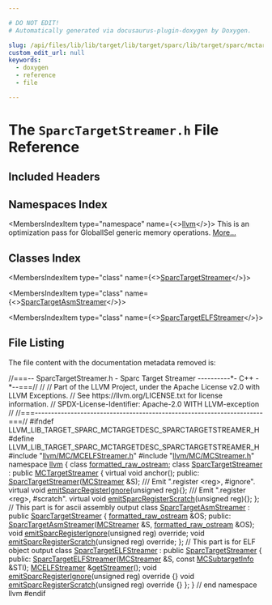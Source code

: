 ```yaml
---

# DO NOT EDIT!
# Automatically generated via docusaurus-plugin-doxygen by Doxygen.

slug: /api/files/lib/lib/target/lib/target/sparc/lib/target/sparc/mctargetdesc/sparctargetstreamer-h
custom_edit_url: null
keywords:
  - doxygen
  - reference
  - file

---
```





# The `SparcTargetStreamer.h` File Reference

<DoxygenPage pluginConfig={pluginConfig}>



## Included Headers

<IncludesList>
<IncludesListItem
  filePath="llvm/MC/MCELFStreamer.h"
  permalink="/docs/api/files/include/include/llvm/include/llvm/mc/mcelfstreamer-h"
  isLocal="true" />
<IncludesListItem
  filePath="llvm/MC/MCStreamer.h"
  permalink="/docs/api/files/include/include/llvm/include/llvm/mc/mcstreamer-h"
  isLocal="true" />
</IncludesList>

## Namespaces Index

<MembersIndex>

<MembersIndexItem
  type="namespace"
  name={<><a href="/docs/api/namespaces/llvm">llvm</a></>}>
This is an optimization pass for GlobalISel generic memory operations. <a href="/docs/api/namespaces/llvm/#details">More...</a>
</MembersIndexItem>

</MembersIndex>

## Classes Index

<MembersIndex>

<MembersIndexItem
  type="class"
  name={<><a href="/docs/api/classes/llvm/sparctargetstreamer">SparcTargetStreamer</a></>}>
</MembersIndexItem>

<MembersIndexItem
  type="class"
  name={<><a href="/docs/api/classes/llvm/sparctargetasmstreamer">SparcTargetAsmStreamer</a></>}>
</MembersIndexItem>

<MembersIndexItem
  type="class"
  name={<><a href="/docs/api/classes/llvm/sparctargetelfstreamer">SparcTargetELFStreamer</a></>}>
</MembersIndexItem>

</MembersIndex>


## File Listing

The file content with the documentation metadata removed is:

<ProgramListing>

<Link id="l00001" /><CodeLine lineNumber="1"><span class="doxyHighlightComment">//===-- SparcTargetStreamer.h - Sparc Target Streamer ----------&#42;- C++ -&#42;--===//</span></CodeLine>
<Link id="l00002" /><CodeLine lineNumber="2"><span class="doxyHighlightComment">//</span></CodeLine>
<Link id="l00003" /><CodeLine lineNumber="3"><span class="doxyHighlightComment">// Part of the LLVM Project, under the Apache License v2.0 with LLVM Exceptions.</span></CodeLine>
<Link id="l00004" /><CodeLine lineNumber="4"><span class="doxyHighlightComment">// See https://llvm.org/LICENSE.txt for license information.</span></CodeLine>
<Link id="l00005" /><CodeLine lineNumber="5"><span class="doxyHighlightComment">// SPDX-License-Identifier: Apache-2.0 WITH LLVM-exception</span></CodeLine>
<Link id="l00006" /><CodeLine lineNumber="6"><span class="doxyHighlightComment">//</span></CodeLine>
<Link id="l00007" /><CodeLine lineNumber="7"><span class="doxyHighlightComment">//===----------------------------------------------------------------------===//</span></CodeLine>
<Link id="l00008" /><CodeLine lineNumber="8"></CodeLine>
<Link id="l00009" /><CodeLine lineNumber="9"><span class="doxyHighlightPreprocessor">#ifndef LLVM&#95;LIB&#95;TARGET&#95;SPARC&#95;MCTARGETDESC&#95;SPARCTARGETSTREAMER&#95;H</span></CodeLine>
<Link id="l00010" /><CodeLine lineNumber="10"><span class="doxyHighlightPreprocessor">#define LLVM&#95;LIB&#95;TARGET&#95;SPARC&#95;MCTARGETDESC&#95;SPARCTARGETSTREAMER&#95;H</span></CodeLine>
<Link id="l00011" /><CodeLine lineNumber="11"></CodeLine>
<Link id="l00012" /><CodeLine lineNumber="12"><span class="doxyHighlightPreprocessor">#include &quot;<a href="/docs/api/files/include/include/llvm/include/llvm/mc/mcelfstreamer-h">llvm/MC/MCELFStreamer.h</a>&quot;</span></CodeLine>
<Link id="l00013" /><CodeLine lineNumber="13"><span class="doxyHighlightPreprocessor">#include &quot;<a href="/docs/api/files/include/include/llvm/include/llvm/mc/mcstreamer-h">llvm/MC/MCStreamer.h</a>&quot;</span></CodeLine>
<Link id="l00014" /><CodeLine lineNumber="14"></CodeLine>
<Link id="l00015" /><CodeLine lineNumber="15"><span class="doxyHighlightKeyword">namespace </span><span class="doxyHighlight"><a href="/docs/api/namespaces/llvm">llvm</a> &#123;</span></CodeLine>
<Link id="l00016" /><CodeLine lineNumber="16"></CodeLine>
<Link id="l00017" /><CodeLine lineNumber="17"><span class="doxyHighlightKeyword">class </span><span class="doxyHighlight"><a href="/docs/api/classes/llvm/formatted-raw-ostream">formatted&#95;raw&#95;ostream</a>;</span></CodeLine>
<Link id="l00018" /><CodeLine lineNumber="18"></CodeLine>
<Link id="l00019" /><CodeLine lineNumber="19" lineLink="/docs/api/classes/llvm/sparctargetstreamer"><span class="doxyHighlightKeyword">class </span><span class="doxyHighlight"><a href="/docs/api/classes/llvm/sparctargetstreamer/#a664a57a906747c2fdc8d8d05e2292156">SparcTargetStreamer</a> : </span><span class="doxyHighlightKeyword">public</span><span class="doxyHighlight"> <a href="/docs/api/classes/llvm/mctargetstreamer/#acfff4f9a518231ee043200a694fcbafa">MCTargetStreamer</a> &#123;</span></CodeLine>
<Link id="l00020" /><CodeLine lineNumber="20"><span class="doxyHighlight">  </span><span class="doxyHighlightKeyword">virtual</span><span class="doxyHighlight"> </span><span class="doxyHighlightKeywordType">void</span><span class="doxyHighlight"> anchor();</span></CodeLine>
<Link id="l00021" /><CodeLine lineNumber="21"></CodeLine>
<Link id="l00022" /><CodeLine lineNumber="22"><span class="doxyHighlightKeyword">public</span><span class="doxyHighlight">:</span></CodeLine>
<Link id="l00023" /><CodeLine lineNumber="23"><span class="doxyHighlight">  <a href="/docs/api/classes/llvm/sparctargetstreamer/#a664a57a906747c2fdc8d8d05e2292156">SparcTargetStreamer</a>(<a href="/docs/api/classes/llvm/mcstreamer">MCStreamer</a> &amp;S);</span></CodeLine>
<Link id="l00024" /><CodeLine lineNumber="24"><span class="doxyHighlightComment">  /// Emit &quot;.register &lt;reg&gt;, #ignore&quot;.</span></CodeLine>
<Link id="l00025" /><CodeLine lineNumber="25" lineLink="/docs/api/classes/llvm/sparctargetstreamer/#a53b0d951c9bb0dc48f47c658ff88b75b"><span class="doxyHighlight">  </span><span class="doxyHighlightKeyword">virtual</span><span class="doxyHighlight"> </span><span class="doxyHighlightKeywordType">void</span><span class="doxyHighlight"> <a href="/docs/api/classes/llvm/sparctargetstreamer/#a53b0d951c9bb0dc48f47c658ff88b75b">emitSparcRegisterIgnore</a>(</span><span class="doxyHighlightKeywordType">unsigned</span><span class="doxyHighlight"> reg)&#123;&#125;;</span></CodeLine>
<Link id="l00026" /><CodeLine lineNumber="26"><span class="doxyHighlightComment">  /// Emit &quot;.register &lt;reg&gt;, #scratch&quot;.</span></CodeLine>
<Link id="l00027" /><CodeLine lineNumber="27" lineLink="/docs/api/classes/llvm/sparctargetstreamer/#a6d2ce7a7db0ce6a508da9558c7b3f994"><span class="doxyHighlight">  </span><span class="doxyHighlightKeyword">virtual</span><span class="doxyHighlight"> </span><span class="doxyHighlightKeywordType">void</span><span class="doxyHighlight"> <a href="/docs/api/classes/llvm/sparctargetstreamer/#a6d2ce7a7db0ce6a508da9558c7b3f994">emitSparcRegisterScratch</a>(</span><span class="doxyHighlightKeywordType">unsigned</span><span class="doxyHighlight"> reg)&#123;&#125;;</span></CodeLine>
<Link id="l00028" /><CodeLine lineNumber="28"><span class="doxyHighlight">&#125;;</span></CodeLine>
<Link id="l00029" /><CodeLine lineNumber="29"></CodeLine>
<Link id="l00030" /><CodeLine lineNumber="30"><span class="doxyHighlightComment">// This part is for ascii assembly output</span></CodeLine>
<Link id="l00031" /><CodeLine lineNumber="31" lineLink="/docs/api/classes/llvm/sparctargetasmstreamer"><span class="doxyHighlightKeyword">class </span><span class="doxyHighlight"><a href="/docs/api/classes/llvm/sparctargetasmstreamer/#a82439aca915d9800083de8e69d365f47">SparcTargetAsmStreamer</a> : </span><span class="doxyHighlightKeyword">public</span><span class="doxyHighlight"> <a href="/docs/api/classes/llvm/sparctargetstreamer/#a664a57a906747c2fdc8d8d05e2292156">SparcTargetStreamer</a> &#123;</span></CodeLine>
<Link id="l00032" /><CodeLine lineNumber="32"><span class="doxyHighlight">  <a href="/docs/api/classes/llvm/formatted-raw-ostream">formatted&#95;raw&#95;ostream</a> &amp;OS;</span></CodeLine>
<Link id="l00033" /><CodeLine lineNumber="33"></CodeLine>
<Link id="l00034" /><CodeLine lineNumber="34"><span class="doxyHighlightKeyword">public</span><span class="doxyHighlight">:</span></CodeLine>
<Link id="l00035" /><CodeLine lineNumber="35"><span class="doxyHighlight">  <a href="/docs/api/classes/llvm/sparctargetasmstreamer/#a82439aca915d9800083de8e69d365f47">SparcTargetAsmStreamer</a>(<a href="/docs/api/classes/llvm/mcstreamer">MCStreamer</a> &amp;S, <a href="/docs/api/classes/llvm/formatted-raw-ostream">formatted&#95;raw&#95;ostream</a> &amp;OS);</span></CodeLine>
<Link id="l00036" /><CodeLine lineNumber="36"><span class="doxyHighlight">  </span><span class="doxyHighlightKeywordType">void</span><span class="doxyHighlight"> <a href="/docs/api/classes/llvm/sparctargetasmstreamer/#a6a3980f1edbc6f6c9b7ffb5410e4c7bd">emitSparcRegisterIgnore</a>(</span><span class="doxyHighlightKeywordType">unsigned</span><span class="doxyHighlight"> reg) </span><span class="doxyHighlightKeyword">override</span><span class="doxyHighlight">;</span></CodeLine>
<Link id="l00037" /><CodeLine lineNumber="37"><span class="doxyHighlight">  </span><span class="doxyHighlightKeywordType">void</span><span class="doxyHighlight"> <a href="/docs/api/classes/llvm/sparctargetasmstreamer/#ac269ca4bf521cc06f77cbec05c0db34b">emitSparcRegisterScratch</a>(</span><span class="doxyHighlightKeywordType">unsigned</span><span class="doxyHighlight"> reg) </span><span class="doxyHighlightKeyword">override</span><span class="doxyHighlight">;</span></CodeLine>
<Link id="l00038" /><CodeLine lineNumber="38"><span class="doxyHighlight">&#125;;</span></CodeLine>
<Link id="l00039" /><CodeLine lineNumber="39"></CodeLine>
<Link id="l00040" /><CodeLine lineNumber="40"><span class="doxyHighlightComment">// This part is for ELF object output</span></CodeLine>
<Link id="l00041" /><CodeLine lineNumber="41" lineLink="/docs/api/classes/llvm/sparctargetelfstreamer"><span class="doxyHighlightKeyword">class </span><span class="doxyHighlight"><a href="/docs/api/classes/llvm/sparctargetelfstreamer/#af9cdc85cd16aba10526f4fe2320b1e0d">SparcTargetELFStreamer</a> : </span><span class="doxyHighlightKeyword">public</span><span class="doxyHighlight"> <a href="/docs/api/classes/llvm/sparctargetstreamer/#a664a57a906747c2fdc8d8d05e2292156">SparcTargetStreamer</a> &#123;</span></CodeLine>
<Link id="l00042" /><CodeLine lineNumber="42"><span class="doxyHighlightKeyword">public</span><span class="doxyHighlight">:</span></CodeLine>
<Link id="l00043" /><CodeLine lineNumber="43"><span class="doxyHighlight">  <a href="/docs/api/classes/llvm/sparctargetelfstreamer/#af9cdc85cd16aba10526f4fe2320b1e0d">SparcTargetELFStreamer</a>(<a href="/docs/api/classes/llvm/mcstreamer">MCStreamer</a> &amp;S, </span><span class="doxyHighlightKeyword">const</span><span class="doxyHighlight"> <a href="/docs/api/classes/llvm/mcsubtargetinfo">MCSubtargetInfo</a> &amp;STI);</span></CodeLine>
<Link id="l00044" /><CodeLine lineNumber="44"><span class="doxyHighlight">  <a href="/docs/api/classes/llvm/mcelfstreamer">MCELFStreamer</a> &amp;<a href="/docs/api/classes/llvm/sparctargetelfstreamer/#a522405b69d24945e30c6d547eabfc479">getStreamer</a>();</span></CodeLine>
<Link id="l00045" /><CodeLine lineNumber="45" lineLink="/docs/api/classes/llvm/sparctargetelfstreamer/#a42f61fc1b99ef45e8e58864e052084ef"><span class="doxyHighlight">  </span><span class="doxyHighlightKeywordType">void</span><span class="doxyHighlight"> <a href="/docs/api/classes/llvm/sparctargetelfstreamer/#a42f61fc1b99ef45e8e58864e052084ef">emitSparcRegisterIgnore</a>(</span><span class="doxyHighlightKeywordType">unsigned</span><span class="doxyHighlight"> reg)</span><span class="doxyHighlightKeyword"> override </span><span class="doxyHighlight">&#123;&#125;</span></CodeLine>
<Link id="l00046" /><CodeLine lineNumber="46" lineLink="/docs/api/classes/llvm/sparctargetelfstreamer/#afd8aa8c39d5a833426dd9ac3485f09ee"><span class="doxyHighlight">  </span><span class="doxyHighlightKeywordType">void</span><span class="doxyHighlight"> <a href="/docs/api/classes/llvm/sparctargetelfstreamer/#afd8aa8c39d5a833426dd9ac3485f09ee">emitSparcRegisterScratch</a>(</span><span class="doxyHighlightKeywordType">unsigned</span><span class="doxyHighlight"> reg)</span><span class="doxyHighlightKeyword"> override </span><span class="doxyHighlight">&#123;&#125;</span></CodeLine>
<Link id="l00047" /><CodeLine lineNumber="47"><span class="doxyHighlight">&#125;;</span></CodeLine>
<Link id="l00048" /><CodeLine lineNumber="48"><span class="doxyHighlight">&#125; </span><span class="doxyHighlightComment">// end namespace llvm</span></CodeLine>
<Link id="l00049" /><CodeLine lineNumber="49"></CodeLine>
<Link id="l00050" /><CodeLine lineNumber="50"><span class="doxyHighlightPreprocessor">#endif</span></CodeLine>

</ProgramListing>


</DoxygenPage>

